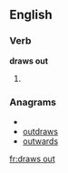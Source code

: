 ==English==

===Verb===
'''draws out'''

# {{third-person singular of|draw out}}

===Anagrams===
* {{alphagram|adorstuw}}
* [[outdraws#English|outdraws]]
* [[outwards#English|outwards]]

[[fr:draws out]]